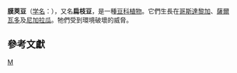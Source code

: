 {{Speciesbox
| taxon = Platymiscium pleiostachyum
| binomial_authority = Donn. Sm.
| status = EN
| status_ref = <ref name=IUCN>{{IUCN2009|assessors=Americas Regional Workshop (Conservation & Sustainable Management of Trees, Costa Rica)|year=1998|id=32512|title=Platymiscium pleiostachyum|downloaded=2009-08-05}}</ref>
}}
'''膜莢豆'''（[[学名|学名]]：''{{lang|la|Platymiscium pleiostachyum}}''），又名'''扁枝豆'''，是一種[[豆科|豆科]][[植物|植物]]。它們生長在[[哥斯達黎加|哥斯達黎加]]、[[薩爾瓦多|薩爾瓦多]]及[[尼加拉瓜|尼加拉瓜]]。牠們受到環境破壞的威脅。

==參考文獻==
{{reflist}}

{{taxonbar}}
[[Category:蝶形花亚科|M]]